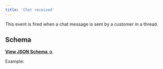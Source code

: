 ```yaml
---
title: 'Chat received'
---
```


This event is fired when a chat message is sent by a customer in a thread.

## Schema

[**View JSON Schema →**](https://core-api.uk.plain.com/webhooks/schema/latest.json)

Example:

<Snippet file="webhooks/thread-chat-received.mdx" />
